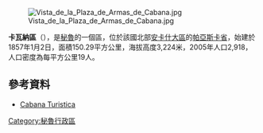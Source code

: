 [[Image:Vista_de_la_Plaza_de_Armas_de_Cabana.jpg|right]]

'''卡瓦納區'''（{{lang-es|Distrito de Cabana}}），是[[秘魯|秘魯]]的一個區，位於該國北部[[安卡什大區|安卡什大區]]的[[帕亞斯卡省|帕亞斯卡省]]，始建於1857年1月2日，面積150.29平方公里，海拔高度3,224米，2005年人口2,918，人口密度為每平方公里19人。

==參考資料==
*[https://web.archive.org/web/20080723133302/http://www.cabanaturistica.com/ Cabana Turistica]

{{coord|8|24|00|S|78|01|59|W|type:adm3rd_source:itwiki|display=title}}

{{Peru-geo-stub}}
[[Category:秘魯行政區|Category:秘魯行政區]]